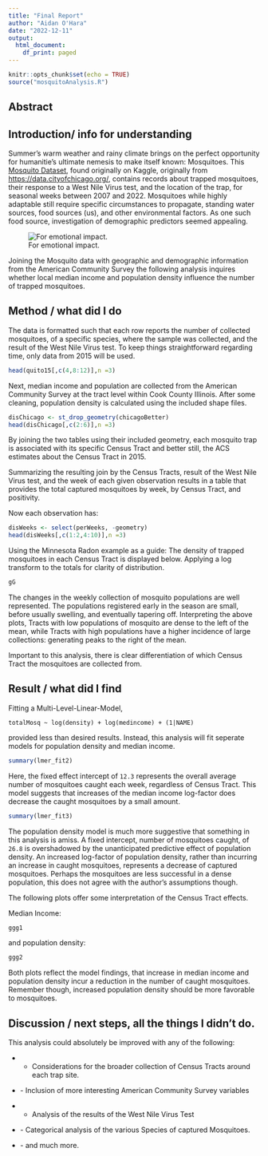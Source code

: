 ```yaml
---
title: "Final Report"
author: "Aidan O'Hara"
date: "2022-12-11"
output:
  html_document:
    df_print: paged
---
```


```r
knitr::opts_chunk$set(echo = TRUE)
source("mosquitoAnalysis.R")
```

## Abstract

## Introduction/ info for understanding

Summer's warm weather and rainy climate brings on the perfect opportunity for humanitie's ultimate nemesis to make itself known: Mosquitoes. This [Mosquito Dataset](https://www.kaggle.com/datasets/chicago/chicago-west-nile-virus-mosquito-test-results/metadata), found originally on Kaggle, originally from <https://data.cityofchicago.org/>, contains records about trapped mosquitoes, their response to a West Nile Virus test, and the location of the trap, for seasonal weeks between 2007 and 2022. Mosquitoes while highly adaptable still require specific circumstances to propagate, standing water sources, food sources (us), and other environmental factors. As one such food source, investigation of demographic predictors seemed appealing.

![For emotional impact.](http://t1.gstatic.com/licensed-image?q=tbn:ANd9GcT4OGOxa0KIR6dVwmKFqbHKhOeiMCdy8ncp0KRgrhZSrlWgfrqxDq31UQGrdwx1oUTrApUnFIPMAOtF7MQ)

Joining the Mosquito data with geographic and demographic information from the American Community Survey the following analysis inquires whether local median income and population density influence the number of trapped mosquitoes.

## Method / what did I do

The data is formatted such that each row reports the number of collected mosquitoes, of a specific species, where the sample was collected, and the result of the West Nile Virus test. To keep things straightforward regarding time, only data from 2015 will be used.

```r
head(quito15[,c(4,8:12)],n =3)
```

Next, median income and population are collected from the American Community Survey at the tract level within Cook County Illinois. After some cleaning, population density is calculated using the included shape files.

```r
disChicago <- st_drop_geometry(chicagoBetter)
head(disChicago[,c(2:6)],n =3)
```

By joining the two tables using their included geometry, each mosquito trap is associated with its specific Census Tract and better still, the ACS estimates about the Census Tract in 2015.

Summarizing the resulting join by the Census Tracts, result of the West Nile Virus test, and the week of each given observation results in a table that provides the total captured mosquitoes by week, by Census Tract, and positivity.

Now each observation has:

```r
disWeeks <- select(perWeeks, -geometry)
head(disWeeks[,c(1:2,4:10)],n =3)
```

Using the Minnesota Radon example as a guide: The density of trapped mosquitoes in each Census Tract is displayed below. Applying a log transform to the totals for clarity of distribution.

```r
gG
```

The changes in the weekly collection of mosquito populations are well represented. The populations registered early in the season are small, before usually swelling, and eventually tapering off. Interpreting the above plots, Tracts with low populations of mosquito are dense to the left of the mean, while Tracts with high populations have a higher incidence of large collections: generating peaks to the right of the mean.

Important to this analysis, there is clear differentiation of which Census Tract the mosquitoes are collected from.

## Result / what did I find

Fitting a Multi-Level-Linear-Model,

`totalMosq ~ log(density) + log(medincome) + (1|NAME)`

provided less than desired results. Instead, this analysis will fit seperate models for population density and median income.

```r
summary(lmer_fit2)
```

Here, the fixed effect intercept of `12.3` represents the overall average number of mosquitoes caught each week, regardless of Census Tract. This model suggests that increases of the median income log-factor does decrease the caught mosquitoes by a small amount.

```r
summary(lmer_fit3)
```

The population density model is much more suggestive that something in this analysis is amiss. A fixed intercept, number of mosquitoes caught, of `26.8` is overshadowed by the unanticipated predictive effect of population density. An increased log-factor of population density, rather than incurring an increase in caught mosquitoes, represents a decrease of captured mosquitoes. Perhaps the mosquitoes are less successful in a dense population, this does not agree with the author's assumptions though.

The following plots offer some interpretation of the Census Tract effects.

Median Income:

```r
ggg1
```

and population density:

```r
ggg2
```

Both plots reflect the model findings, that increase in median income and population density incur a reduction in the number of caught mosquitoes. Remember though, increased population density should be more favorable to mosquitoes.

## Discussion / next steps, all the things I didn't do.

This analysis could absolutely be improved with any of the following:

-    - Considerations for the broader collection of Census Tracts around each trap site.

-   \- Inclusion of more interesting American Community Survey variables

-    - Analysis of the results of the West Nile Virus Test

-   \- Categorical analysis of the various Species of captured Mosquitoes.

-   \- and much more.
